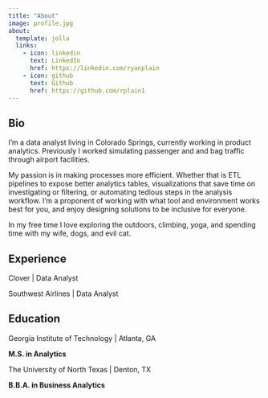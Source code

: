 ```yaml
---
title: "About"
image: profile.jpg
about:
  template: jolla
  links:
    - icon: linkedin
      text: LinkedIn
      href: https://linkedin.com/ryanplain
    - icon: github
      text: Github
      href: https://github.com/rplain1
---
```


## Bio

I’m a data analyst living in Colorado Springs, currently working in product analytics. Previously I worked simulating passenger and and bag traffic through airport facilities.

My passion is in making processes more efficient. Whether that is ETL pipelines to expose better analytics tables, visualizations that save time on investigating or filtering, or automating tedious steps in the analysis workflow. I'm a proponent of working with what tool and environment works best for you, and enjoy designing solutions to be inclusive for everyone. 

In my free time I love exploring the outdoors, climbing, yoga, and spending time with my wife, dogs, and evil cat.

## Experience

Clover | Data Analyst 

Southwest Airlines | Data Analyst


## Education

Georgia Institute of Technology | Atlanta, GA

**M.S. in Analytics**

The University of North Texas | Denton, TX

**B.B.A. in Business Analytics** 


